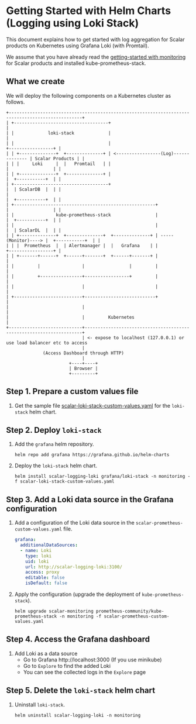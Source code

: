 # Getting Started with Helm Charts (Logging using Loki Stack)

This document explains how to get started with log aggregation for Scalar products on Kubernetes using Grafana Loki (with Promtail).

We assume that you have already read the [getting-started with monitoring](./getting-started-monitoring.mdx) for Scalar products and installed kube-prometheus-stack.

## What we create

We will deploy the following components on a Kubernetes cluster as follows.

```
+--------------------------------------------------------------------------------------------------+
| +------------------------------------+                                                           |
| |             loki-stack             |                                                           |
| |                                    |                                       +-----------------+ |
| | +--------------+  +--------------+ | <-----------------(Log)-------------- | Scalar Products | |
| | |     Loki     |  |   Promtail   | |                                       |                 | |
| | +--------------+  +--------------+ |                                       |  +-----------+  | |
| +------------------------------------+                                       |  | ScalarDB  |  | |
|                                                                              |  +-----------+  | |
| +------------------------------------------------------+                     |                 | |
| |                kube-prometheus-stack                 |                     |  +-----------+  | |
| |                                                      |                     |  | ScalarDL  |  | |
| | +--------------+  +--------------+  +--------------+ | -----(Monitor)----> |  +-----------+  | |
| | |  Prometheus  |  | Alertmanager |  |   Grafana    | |                     +-----------------+ |
| | +-------+------+  +------+-------+  +------+-------+ |                                         |
| |         |                |                 |         |                                         |
| |         +----------------+-----------------+         |                                         |
| |                          |                           |                                         |
| +--------------------------+---------------------------+                                         |
|                            |                                                                     |
|                            |         Kubernetes                                                  |
+----------------------------+---------------------------------------------------------------------+
                             | <- expose to localhost (127.0.0.1) or use load balancer etc to access
                             |
              (Access Dashboard through HTTP)
                             |
                        +----+----+
                        | Browser |
                        +---------+
```

## Step 1. Prepare a custom values file

1. Get the sample file [scalar-loki-stack-custom-values.yaml](./conf/scalar-loki-stack-custom-values.yaml) for the `loki-stack` helm chart.

## Step 2. Deploy `loki-stack`

1. Add the `grafana` helm repository.

   ```console
   helm repo add grafana https://grafana.github.io/helm-charts
   ```

1. Deploy the `loki-stack` helm chart.

   ```console
   helm install scalar-logging-loki grafana/loki-stack -n monitoring -f scalar-loki-stack-custom-values.yaml
   ```

## Step 3. Add a Loki data source in the Grafana configuration

1. Add a configuration of the Loki data source in the `scalar-prometheus-custom-values.yaml` file.

   ```yaml
   grafana:
     additionalDataSources:
     - name: Loki
       type: loki
       uid: loki
       url: http://scalar-logging-loki:3100/
       access: proxy
       editable: false
       isDefault: false
   ```

1. Apply the configuration (upgrade the deployment of `kube-prometheus-stack`).

   ```console
   helm upgrade scalar-monitoring prometheus-community/kube-prometheus-stack -n monitoring -f scalar-prometheus-custom-values.yaml
   ```

## Step 4. Access the Grafana dashboard

1. Add Loki as a data source
   - Go to Grafana http://localhost:3000 (If you use minikube)
   - Go to `Explore` to find the added Loki
   - You can see the collected logs in the `Explore` page

## Step 5. Delete the `loki-stack` helm chart

1. Uninstall `loki-stack`.

   ```console
   helm uninstall scalar-logging-loki -n monitoring
   ```
